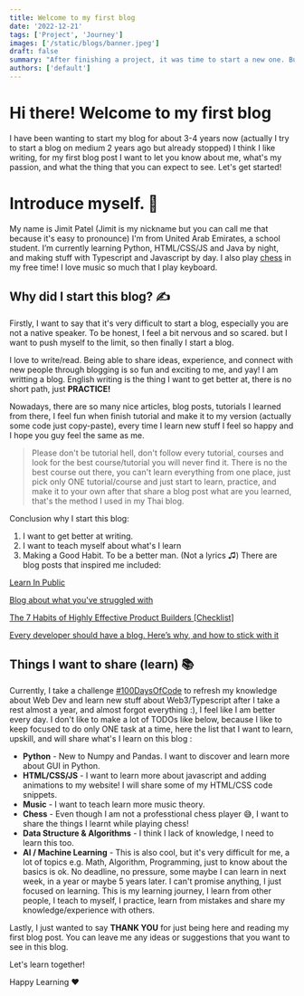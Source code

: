 ---
title: Welcome to my first blog
date: '2022-12-21'
tags: ['Project', 'Journey']
images: ['/static/blogs/banner.jpeg']
draft: false
summary: "After finishing a project, it was time to start a new one. But where do I begin? What do I build? These are the questions I asked myself. This post is about my journey in creating a new project and the steps I took to get started."
authors: ['default']
---

# Hi there! Welcome to my first blog

I have been wanting to start my blog for about 3-4 years now (actually I try to start a blog on medium 2 years ago but already stopped) I think I like writing, for my first blog post I want to let you know about me, what's my passion, and what the thing that you can expect to see. Let's get started!

# Introduce myself. 👋

My name is Jimit Patel (Jimit is my nickname but you can call me that because it's easy to pronounce) I'm from United Arab Emirates, a school student. I’m currently learning Python, HTML/CSS/JS and Java by night, and making stuff with Typescript and Javascript by day. I also play [chess](https://www.chess.com/member/imjimit07) in my free time! I love music so much that I play keyboard.

## Why did I start this blog? ✍️

Firstly, I want to say that it's very difficult to start a blog, especially you are not a native speaker. To be honest, I feel a bit nervous and so scared. but I want to push myself to the limit, so then finally I start a blog.

I love to write/read. Being able to share ideas, experience, and connect with new people through blogging is so fun and exciting to me, and yay! I am writting a blog. English writing is the thing I want to get better at, there is no short path, just <strong>PRACTICE!</strong>

Nowadays, there are so many nice articles, blog posts, tutorials I learned from there, I feel fun when finish tutorial and make it to my version (actually some code just copy-paste), every time I learn new stuff I feel so happy and I hope you guy feel the same as me.

> Please don't be tutorial hell, don't follow every tutorial, courses and look for the best course/tutorial you will never find it. There is no the best course out there, you can't learn everything from one place, just pick only ONE tutorial/course and just start to learn, practice, and make it to your own after that share a blog post what are you learned, that's the method I used in my Thai blog.

Conclusion why I start this blog:

1. I want to get better at writing.
2. I want to teach myself about what's I learn
3. Making a Good Habit. To be a better man. (Not a lyrics ♫)
There are blog posts that inspired me included:

[Learn In Public](https://www.swyx.io/learn-in-public/)

[Blog about what you've struggled with](https://jvns.ca/blog/2021/05/24/blog-about-what-you-ve-struggled-with/)

[The 7 Habits of Highly Effective Product Builders [Checklist]](https://jvns.ca/blog/2021/05/24/blog-about-what-you-ve-struggled-with/)

[Every developer should have a blog. Here’s why, and how to stick with it](https://flaviocopes.com/developer-blog/)

## Things I want to share (learn) 📚

Currently, I take a challenge [#100DaysOfCode](https://twitter.com/hashtag/100DaysOfCode) to refresh my knowledge about Web Dev and learn new stuff about Web3/Typescript after I take a rest almost a year, and almost forgot everything :), I feel like I am better every day. I don't like to make a lot of TODOs like below, because I like to keep focused to do only ONE task at a time, here the list that I want to learn, upskill, and will share what's I learn on this blog :

- <strong>Python</strong> - New to Numpy and Pandas. I want to discover and learn more about GUI in Python.
- <strong>HTML/CSS/JS</strong> - I want to learn more about javascript and adding animations to my website! I will share some of my HTML/CSS code snippets.
- <strong>Music</strong> - I want to teach learn more music theory.
- <strong>Chess</strong> - Even though I am not a professtional chess player 😅, I want to share the things I learnt while playing chess!
- <strong>Data Structure & Algorithms</strong> - I think I lack of knowledge, I need to learn this too.
- <strong>AI / Machine Learning</strong> - This is also cool, but it's very difficult for me, a lot of topics e.g. Math, Algorithm, Programming, just to know about the basics is ok.
No deadline, no pressure, some maybe I can learn in next week, in a year or maybe 5 years later. I can't promise anything, I just focused on learning. This is my learning journey, I learn from other people, I teach to myself, I practice, learn from mistakes and share my knowledge/experience with others.

Lastly, I just wanted to say <strong>THANK YOU</strong> for just being here and reading my first blog post. You can leave me any ideas or suggestions that you want to see in this blog.

Let's learn together!

Happy Learning ❤️
